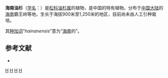 {{Speciesbox 
| taxon = Keteleeria hainanensis
| status = NE
| status_system = IUCN3.1
| authority =  Chun et [[蒋英_(植物学家)|Tsiang]], 1963
}}

'''海南油杉'''（[[学名|学名]]：{{lang|la|''Keteleeria hainanensis''}}）是[[松科|松科]][[油杉属|油杉属]]的植物，是中国的特有植物。分布于[[中国大陆|中国大陆]]的[[海南|海南]]霸王岭等地，生长于海拔900米至1,250米的地区，目前尚未由人工引种栽培。

其[[种加词|种加词]]“''hainanensis''”意为“[[海南|海南]]的”。

== 参考文献 ==
<div class="references-small">
* {{cite web| url =http://www.bioinfo.cn/db05/KmzwSpecies.php?action=view&id=16848| title =海南油杉| work =《中国高等植物数据库全库》| publisher =中国科学院微生物研究所| author =昆明植物研究所| accessdate =2009-02-25| deadurl =yes| archiveurl =https://web.archive.org/web/20160305005951/http://www.bioinfo.cn/db05/KmzwSpecies.php?action=view&id=16848| archivedate =2016-03-05}}
</div>
{{Taxonbar|from=Q11150014}}

[[Category:油杉属|H]]
[[Category:中國國家二級保護植物|H]]
[[Category:海南植物|H]]
[[Category:1963年描述的植物|H]]